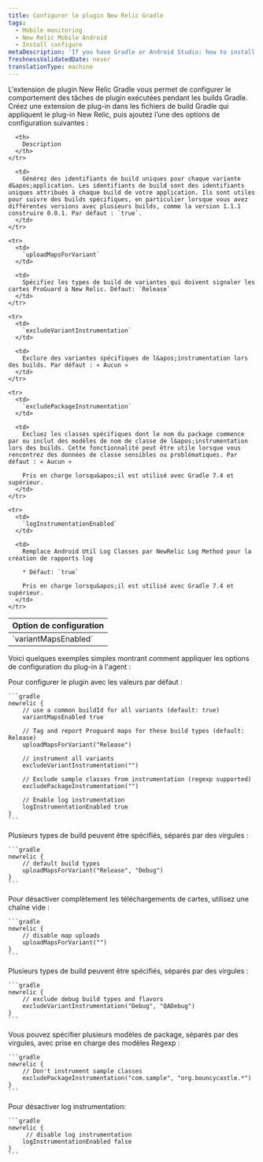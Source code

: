 ```yaml
---
title: Configurer le plugin New Relic Gradle
tags:
  - Mobile monitoring
  - New Relic Mobile Android
  - Install configure
metaDescription: 'If you have Gradle or Android Studio: how to install New Relic mobile monitoring.'
freshnessValidatedDate: never
translationType: machine
---
```


L&apos;extension de plugin New Relic Gradle vous permet de configurer le comportement des tâches de plugin exécutées pendant les builds Gradle. Créez une extension de plug-in dans les fichiers de build Gradle qui appliquent le plug-in New Relic, puis ajoutez l’une des options de configuration suivantes :

<table>
  <thead>
    <tr>
      <th style={{ width: "220px" }}>
        Option de configuration
      </th>

      <th>
        Description
      </th>
    </tr>
  </thead>

  <tbody>
    <tr>
      <td>
        `variantMapsEnabled`
      </td>

      <td>
        Générez des identifiants de build uniques pour chaque variante d&apos;application. Les identifiants de build sont des identifiants uniques attribués à chaque build de votre application. Ils sont utiles pour suivre des builds spécifiques, en particulier lorsque vous avez différentes versions avec plusieurs builds, comme la version 1.1.1 construire 0.0.1. Par défaut : `true`.
      </td>
    </tr>

    <tr>
      <td>
        `uploadMapsForVariant`
      </td>

      <td>
        Spécifiez les types de build de variantes qui doivent signaler les cartes ProGuard à New Relic. Défaut: `Release`
      </td>
    </tr>

    <tr>
      <td>
        `excludeVariantInstrumentation`
      </td>

      <td>
        Exclure des variantes spécifiques de l&apos;instrumentation lors des builds. Par défaut : « Aucun »
      </td>
    </tr>

    <tr>
      <td>
        `excludePackageInstrumentation`
      </td>

      <td>
        Excluez les classes spécifiques dont le nom du package commence par ou inclut des modèles de nom de classe de l&apos;instrumentation lors des builds. Cette fonctionnalité peut être utile lorsque vous rencontrez des données de classe sensibles ou problématiques. Par défaut : « Aucun »

        Pris en charge lorsqu&apos;il est utilisé avec Gradle 7.4 et supérieur.
      </td>
    </tr>

    <tr>
      <td>
        `logInstrumentationEnabled`
      </td>

      <td>
        Remplace Android Util Log Classes par NewRelic Log Method pour la création de rapports log

        * Défaut: `true`

        Pris en charge lorsqu&apos;il est utilisé avec Gradle 7.4 et supérieur.
      </td>
    </tr>
  </tbody>
</table>

Voici quelques exemples simples montrant comment appliquer les options de configuration du plug-in à l&apos;agent :

<CollapserGroup>
  <Collapser id="app-level" title="Exemple de App-level build.gradle">
    Pour configurer le plugin avec les valeurs par défaut :

    ```gradle
    newrelic {
        // use a common buildId for all variants (default: true)
        variantMapsEnabled true

        // Tag and report Proguard maps for these build types (default: Release)
        uploadMapsForVariant("Release")

        // instrument all variants
        excludeVariantInstrumentation("")

        // Exclude sample classes from instrumentation (regexp supported)
        excludePackageInstrumentation("")

        // Enable log instrumentation
        logInstrumentationEnabled true
    }
    ```
  </Collapser>

  <Collapser id="app-level" title="Activer les téléchargements de cartes pour plusieurs variantes">
    Plusieurs types de build peuvent être spécifiés, séparés par des virgules :

    ```gradle
    newrelic {
        // default build types
        uploadMapsForVariant("Release", "Debug")
    }
    ```
  </Collapser>

  <Collapser id="app-level" title="Désactiver les téléchargements de cartes">
    Pour désactiver complètement les téléchargements de cartes, utilisez une chaîne vide :

    ```gradle
    newrelic {
        // disable map uploads
        uploadMapsForVariant("")
    }
    ```
  </Collapser>

  <Collapser id="app-level" title="Désactiver l'instrumentation des variantes de débogage">
    Plusieurs types de build peuvent être spécifiés, séparés par des virgules :

    ```gradle
    newrelic {
        // exclude debug build types and flavors
        excludeVariantInstrumentation("Debug", "QADebug")
    }
    ```
  </Collapser>

  <Collapser id="app-level" title="Désactiver l'instrumentation de classes spécifiques">
    Vous pouvez spécifier plusieurs modèles de package, séparés par des virgules, avec prise en charge des modèles Regexp :

    ```gradle
    newrelic {
        // Don't instrument sample classes
        excludePackageInstrumentation("com.sample", "org.bouncycastle.*")
    }
    ```
  </Collapser>

  <Collapser id="app-level" title="Désactiver log instrumentation">
    Pour désactiver log instrumentation:

    ```gradle
    newrelic {
         // disable log instrumentation
        logInstrumentationEnabled false
    }
    ```
  </Collapser>
</CollapserGroup>